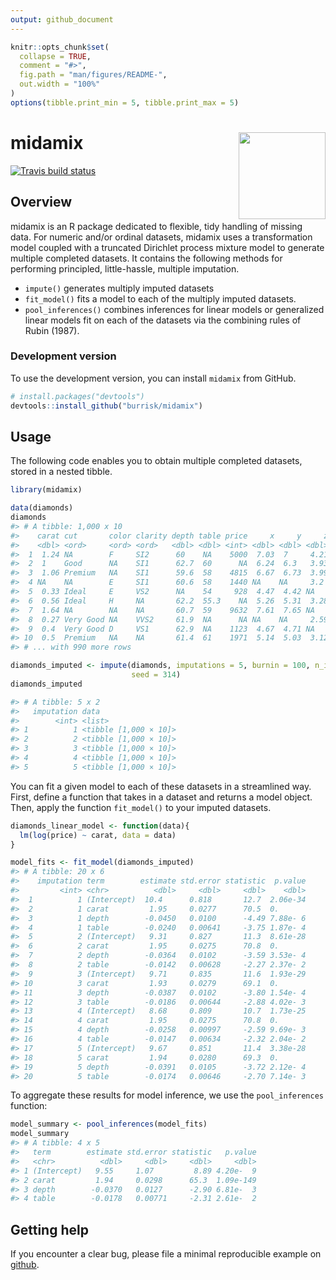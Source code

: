 ```yaml
---
output: github_document
---
```


<!-- README.md is generated from README.Rmd. Please edit that file -->

```r
knitr::opts_chunk$set(
  collapse = TRUE,
  comment = "#>",
  fig.path = "man/figures/README-",
  out.width = "100%"
)
options(tibble.print_min = 5, tibble.print_max = 5)
```

# midamix <a href='https://github.com/burrisk/midamix'><img src='man/figures/logo.png' align="right" height="139" /></a>

<!-- badges: start -->
[![Travis build status](https://travis-ci.org/burrisk/midamix.svg?branch=master)](https://travis-ci.org/burrisk/midamix)
<!-- badges: end -->

## Overview

midamix is an R package dedicated to flexible, tidy handling of missing data.  For numeric and/or ordinal datasets, midamix uses a transformation model coupled with a truncated Dirichlet process mixture model to generate multiple completed datasets.   It contains the following methods for performing principled, little-hassle, multiple imputation.

  - `impute()` generates multiply imputed datasets
  - `fit_model()` fits a model to each of the multiply imputed datasets.
  - `pool_inferences()` combines inferences for linear models or generalized linear models fit on each of the datasets via the combining rules of Rubin (1987).
  
### Development version

To use the development version, you can
install `midamix` from GitHub.

```r
# install.packages("devtools")
devtools::install_github("burrisk/midamix")
```


## Usage
The following code enables you to obtain multiple completed datasets, stored in a nested tibble.

```r
library(midamix)

data(diamonds)
diamonds
#> # A tibble: 1,000 x 10
#>    carat cut       color clarity depth table price     x     y     z
#>    <dbl> <ord>     <ord> <ord>   <dbl> <dbl> <int> <dbl> <dbl> <dbl>
#>  1  1.24 NA        F     SI2      60    NA    5000  7.03  7     4.21
#>  2  1    Good      NA    SI1      62.7  60      NA  6.24  6.3   3.93
#>  3  1.06 Premium   NA    SI1      59.6  58    4815  6.67  6.73  3.99
#>  4 NA    NA        E     SI1      60.6  58    1440 NA    NA     3.2 
#>  5  0.33 Ideal     E     VS2      NA    54     928  4.47  4.42 NA   
#>  6  0.56 Ideal     H     NA       62.2  55.3    NA  5.26  5.31  3.28
#>  7  1.64 NA        NA    NA       60.7  59    9632  7.61  7.65 NA   
#>  8  0.27 Very Good NA    VVS2     61.9  NA      NA NA    NA     2.59
#>  9  0.4  Very Good D     VS1      62.9  NA    1123  4.67  4.71 NA   
#> 10  0.5  Premium   NA    NA       61.4  61    1971  5.14  5.03  3.12
#> # ... with 990 more rows

diamonds_imputed <- impute(diamonds, imputations = 5, burnin = 100, n_iter = 1000,
                           seed = 314)
diamonds_imputed

#> # A tibble: 5 x 2
#>   imputation data                 
#>        <int> <list>               
#> 1          1 <tibble [1,000 × 10]>
#> 2          2 <tibble [1,000 × 10]>
#> 3          3 <tibble [1,000 × 10]>
#> 4          4 <tibble [1,000 × 10]>
#> 5          5 <tibble [1,000 × 10]>
```

You can fit a given model to each of these datasets in a streamlined way.  First, define a function that takes in a dataset and returns a model object.  Then, apply the function `fit_model()` to your imputed datasets.

```r
diamonds_linear_model <- function(data){
  lm(log(price) ~ carat, data = data)
}

model_fits <- fit_model(diamonds_imputed)
#> # A tibble: 20 x 6
#>    imputation term        estimate std.error statistic  p.value
#>         <int> <chr>          <dbl>     <dbl>     <dbl>    <dbl>
#>  1          1 (Intercept)  10.4      0.818       12.7  2.06e-34
#>  2          1 carat         1.95     0.0277      70.5  0.      
#>  3          1 depth        -0.0450   0.0100      -4.49 7.88e- 6
#>  4          1 table        -0.0240   0.00641     -3.75 1.87e- 4
#>  5          2 (Intercept)   9.31     0.827       11.3  8.61e-28
#>  6          2 carat         1.95     0.0275      70.8  0.      
#>  7          2 depth        -0.0364   0.0102      -3.59 3.53e- 4
#>  8          2 table        -0.0142   0.00628     -2.27 2.37e- 2
#>  9          3 (Intercept)   9.71     0.835       11.6  1.93e-29
#> 10          3 carat         1.93     0.0279      69.1  0.      
#> 11          3 depth        -0.0387   0.0102      -3.80 1.54e- 4
#> 12          3 table        -0.0186   0.00644     -2.88 4.02e- 3
#> 13          4 (Intercept)   8.68     0.809       10.7  1.73e-25
#> 14          4 carat         1.95     0.0275      70.8  0.      
#> 15          4 depth        -0.0258   0.00997     -2.59 9.69e- 3
#> 16          4 table        -0.0147   0.00634     -2.32 2.04e- 2
#> 17          5 (Intercept)   9.67     0.851       11.4  3.38e-28
#> 18          5 carat         1.94     0.0280      69.3  0.      
#> 19          5 depth        -0.0391   0.0105      -3.72 2.12e- 4
#> 20          5 table        -0.0174   0.00646     -2.70 7.14e- 3
```

To aggregate these results for model inference, we use the `pool_inferences` function:

```r
model_summary <- pool_inferences(model_fits)
model_summary
#> # A tibble: 4 x 5
#>   term        estimate std.error statistic   p.value
#>   <chr>          <dbl>     <dbl>     <dbl>     <dbl>
#> 1 (Intercept)   9.55     1.07         8.89 4.20e-  9
#> 2 carat         1.94     0.0298      65.3  1.09e-149
#> 3 depth        -0.0370   0.0127      -2.90 6.81e-  3
#> 4 table        -0.0178   0.00771     -2.31 2.61e-  2
```

## Getting help

If you encounter a clear bug, please file a minimal reproducible example
on [github](https://github.com/burrisk/midamix/issues).
